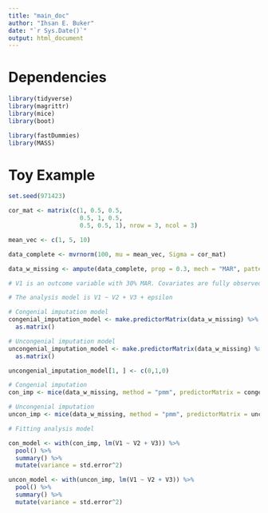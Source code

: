 ```yaml
---
title: "main_doc"
author: "Ihsan E. Buker"
date: "`r Sys.Date()`"
output: html_document
---
```

# Dependencies 
```r
library(tidyverse)
library(magrittr)
library(mice)
library(boot)

library(fastDummies)
library(MASS)
```

# Toy Example 
```r
set.seed(971423)

cor_mat <- matrix(c(1, 0.5, 0.5, 
                    0.5, 1, 0.5, 
                    0.5, 0.5, 1), nrow = 3, ncol = 3)

mean_vec <- c(1, 5, 10)

data_complete <- mvrnorm(100, mu = mean_vec, Sigma = cor_mat)

data_w_missing <- ampute(data_complete, prop = 0.3, mech = "MAR", patterns = c(0, 1, 1))$amp

# V1 is an outcome variable with 30% MAR. Covariates are fully observed. 

# The analysis model is V1 ~ V2 + V3 + epsilon 

# Congenial imputation model 
congenial_imputation_model <- make.predictorMatrix(data_w_missing) %>%
  as.matrix()

# Uncongenial imputation model 
uncongenial_imputation_model <- make.predictorMatrix(data_w_missing) %>%
  as.matrix()

uncongenial_imputation_model[1, ] <- c(0,1,0)

# Congenial imputation 
con_imp <- mice(data_w_missing, method = "pmm", predictorMatrix = congenial_imputation_model)

# Uncongenial imputation 
uncon_imp <- mice(data_w_missing, method = "pmm", predictorMatrix = uncongenial_imputation_model)

# Fitting analysis model 

con_model <- with(con_imp, lm(V1 ~ V2 + V3)) %>%
  pool() %>%
  summary() %>%
  mutate(variance = std.error^2)

uncon_model <- with(uncon_imp, lm(V1 ~ V2 + V3)) %>%
  pool() %>%
  summary() %>%
  mutate(variance = std.error^2)
```

